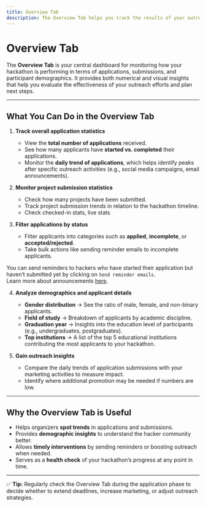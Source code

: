```yaml
---
title: Overview Tab
description: The Overview Tab helps you track the results of your outreach efforts by providing application and profile submission metrics for each day.
---
```


# Overview Tab

The **Overview Tab** is your central dashboard for monitoring how your hackathon is performing in terms of applications, submissions, and participant demographics. It provides both numerical and visual insights that help you evaluate the effectiveness of your outreach efforts and plan next steps.  

---

## What You Can Do in the Overview Tab

1. **Track overall application statistics**  
   - View the **total number of applications** received.  
   - See how many applicants have **started vs. completed** their applications.  
   - Monitor the **daily trend of applications**, which helps identify peaks after specific outreach activities (e.g., social media campaigns, email announcements).  

2. **Monitor project submission statistics**  
   - Check how many projects have been submitted.  
   - Track project submission trends in relation to the hackathon timeline. 
   - Check checked-in stats, live stats 

3. **Filter applications by status**  
   - Filter applicants into categories such as **applied**, **incomplete**, or **accepted/rejected**.  
   - Take bulk actions like sending reminder emails to incomplete applicants.  

<Callout title="Reminder Emails" type="info">
  You can send reminders to hackers who have started their application but haven’t submitted yet by clicking on <code>Send reminder emails</code>.  
  <br />Learn more about announcements <a href="admin-tab#make-an-announcement">here</a>.
</Callout>

4. **Analyze demographics and applicant details**  
   - **Gender distribution** → See the ratio of male, female, and non-binary applicants.  
   - **Field of study** → Breakdown of applicants by academic discipline.  
   - **Graduation year** → Insights into the education level of participants (e.g., undergraduates, postgraduates).  
   - **Top institutions** → A list of the top 5 educational institutions contributing the most applicants to your hackathon.  

5. **Gain outreach insights**  
   - Compare the daily trends of application submissions with your marketing activities to measure impact.  
   - Identify where additional promotion may be needed if numbers are low.  

---

## Why the Overview Tab is Useful

- Helps organizers **spot trends** in applications and submissions.  
- Provides **demographic insights** to understand the hacker community better.  
- Allows **timely interventions** by sending reminders or boosting outreach when needed.  
- Serves as a **health check** of your hackathon’s progress at any point in time.  

---

✅ **Tip:** Regularly check the Overview Tab during the application phase to decide whether to extend deadlines, increase marketing, or adjust outreach strategies.  
